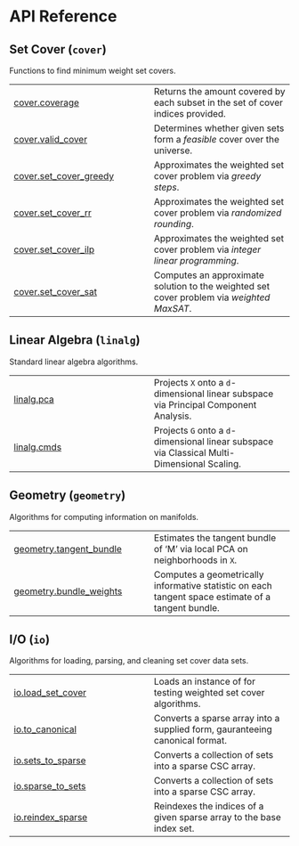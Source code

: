 # API Reference {.doc .doc-index}

## Set Cover (`cover`)

Functions to find minimum weight set covers.

| | |
| --- | --- |
| [cover.coverage](cover.coverage.qmd#geomcover.cover.coverage) | Returns the amount covered by each subset in the set of cover indices provided. |
| [cover.valid_cover](cover.valid_cover.qmd#geomcover.cover.valid_cover) | Determines whether given sets form a *feasible* cover over the universe. |
| [cover.set_cover_greedy](cover.set_cover_greedy.qmd#geomcover.cover.set_cover_greedy) | Approximates the weighted set cover problem via _greedy steps_. |
| [cover.set_cover_rr](cover.set_cover_rr.qmd#geomcover.cover.set_cover_rr) | Approximates the weighted set cover problem via _randomized rounding_. |
| [cover.set_cover_ilp](cover.set_cover_ilp.qmd#geomcover.cover.set_cover_ilp) | Approximates the weighted set cover problem via _integer linear programming_. |
| [cover.set_cover_sat](cover.set_cover_sat.qmd#geomcover.cover.set_cover_sat) | Computes an approximate solution to the weighted set cover problem via *weighted MaxSAT*. |

## Linear Algebra (`linalg`)

Standard linear algebra algorithms.

| | |
| --- | --- |
| [linalg.pca](linalg.pca.qmd#geomcover.linalg.pca) | Projects `X` onto a `d`-dimensional linear subspace via Principal Component Analysis. |
| [linalg.cmds](linalg.cmds.qmd#geomcover.linalg.cmds) | Projects `G` onto a `d`-dimensional linear subspace via Classical Multi-Dimensional Scaling. |

## Geometry (`geometry`)

Algorithms for computing information on manifolds.

| | |
| --- | --- |
| [geometry.tangent_bundle](geometry.tangent_bundle.qmd#geomcover.geometry.tangent_bundle) | Estimates the tangent bundle of 'M' via local PCA on neighborhoods in `X`. |
| [geometry.bundle_weights](geometry.bundle_weights.qmd#geomcover.geometry.bundle_weights) | Computes a geometrically informative statistic on each tangent space estimate of a tangent bundle. |

## I/O (`io`)

Algorithms for loading, parsing, and cleaning set cover data sets.

| | |
| --- | --- |
| [io.load_set_cover](io.load_set_cover.qmd#geomcover.io.load_set_cover) | Loads an instance of for testing weighted set cover algorithms. |
| [io.to_canonical](io.to_canonical.qmd#geomcover.io.to_canonical) | Converts a sparse array into a supplied form, gauranteeing canonical format. |
| [io.sets_to_sparse](io.sets_to_sparse.qmd#geomcover.io.sets_to_sparse) | Converts a collection of sets into a sparse CSC array. |
| [io.sparse_to_sets](io.sparse_to_sets.qmd#geomcover.io.sparse_to_sets) | Converts a collection of sets into a sparse CSC array. |
| [io.reindex_sparse](io.reindex_sparse.qmd#geomcover.io.reindex_sparse) | Reindexes the indices of a given sparse array to the base index set. |